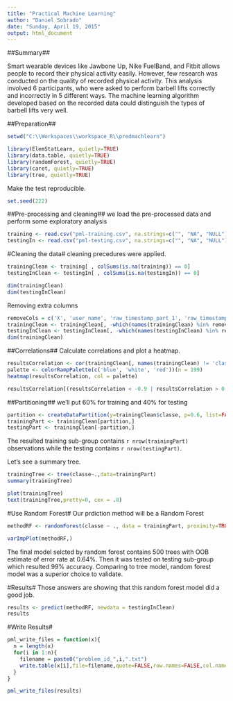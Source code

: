 ```yaml
---
title: "Practical Machine Learning"
author: "Daniel Sobrado"
date: "Sunday, April 19, 2015"
output: html_document
---
```


##Summary##

Smart wearable devices like Jawbone Up, Nike FuelBand, and Fitbit allows people to record their physical activity easily. However, few research was conducted on the quality of recorded physical activity. This analysis involved 6 participants, who were asked to perform barbell lifts correctly and incorrectly in 5 different ways. The machine learning algorithm developed based on the recorded data could distinguish the types of barbell lifts very well.

##Preparation##
```r
setwd("C:\\Workspaces\\workspace_R\\predmachlearn")

library(ElemStatLearn, quietly=TRUE)
library(data.table, quietly=TRUE)
library(randomForest, quietly=TRUE)
library(caret, quietly=TRUE)
library(tree, quietly=TRUE)
```

Make the test reproducible.
```r
set.seed(222)
```

##Pre-processing and cleaning##
we load the pre-processed data and perform some exploratory analysis
```r
training <- read.csv("pml-training.csv", na.strings=c("", "NA", "NULL"))
testingIn <- read.csv("pml-testing.csv", na.strings=c("", "NA", "NULL"))
```

#Cleaning the data#
cleaning precedures were applied.
```r
trainingClean <- training[ , colSums(is.na(training)) == 0]
testingInClean <- testingIn[ , colSums(is.na(testingIn)) == 0]

dim(trainingClean)
dim(testingInClean)
```
Removing extra columns
```r
removeCols = c('X', 'user_name', 'raw_timestamp_part_1', 'raw_timestamp_part_2', 'cvtd_timestamp', 'new_window', 'num_window')
trainingClean <- trainingClean[, -which(names(trainingClean) %in% removeCols)]
testingInClean <- testingInClean[, -which(names(testingInClean) %in% removeCols)]
dim(trainingClean)
```

##Correlations##
Calculate correlations and plot a heatmap.
```r
resultsCorrelation <- cor(trainingClean[, names(trainingClean) != 'classe'])
palette <- colorRampPalette(c('blue', 'white', 'red'))(n = 199)
heatmap(resultsCorrelation, col = palette)

resultsCorrelation[(resultsCorrelation < -0.9 | resultsCorrelation > 0.9) & resultsCorrelation != 1]
```

##Partitioning##
we'll put 60% for training and 40% for testing
```r
partition <- createDataPartition(y=trainingClean$classe, p=0.6, list=FALSE)
trainingPart <- trainingClean[partition,]
testingPart <- trainingClean[-partition,]
```
The resulted training sub-group contains `r nrow(trainingPart)` observations while the testing contains `r nrow(testingPart)`.

Let's see a summary tree.
```r
trainingTree <- tree(classe~.,data=trainingPart)
summary(trainingTree)

plot(trainingTree)
text(trainingTree,pretty=0, cex = .8)
```

#Use Random Forest#
Our prdiction method will be a Random Forest
```r
methodRF <- randomForest(classe ~ ., data = trainingPart, proximity=TRUE)

varImpPlot(methodRF,)
```

The final model selcted by random forest contains 500 trees with OOB estimate of error rate at 0.64%. 
Then it was tested on testing sub-group which resulted 99% accuracy. Comparing to tree model, random forest model was a superior choice to validate.

#Results#
Those answers are showing that this random forest model did a good job.
```r
results <- predict(methodRF, newdata = testingInClean)
results
```

#Write Results#
```r
pml_write_files = function(x){
  n = length(x)
  for(i in 1:n){
    filename = paste0("problem_id_",i,".txt")
    write.table(x[i],file=filename,quote=FALSE,row.names=FALSE,col.names=FALSE)
  }
}

pml_write_files(results)
```
